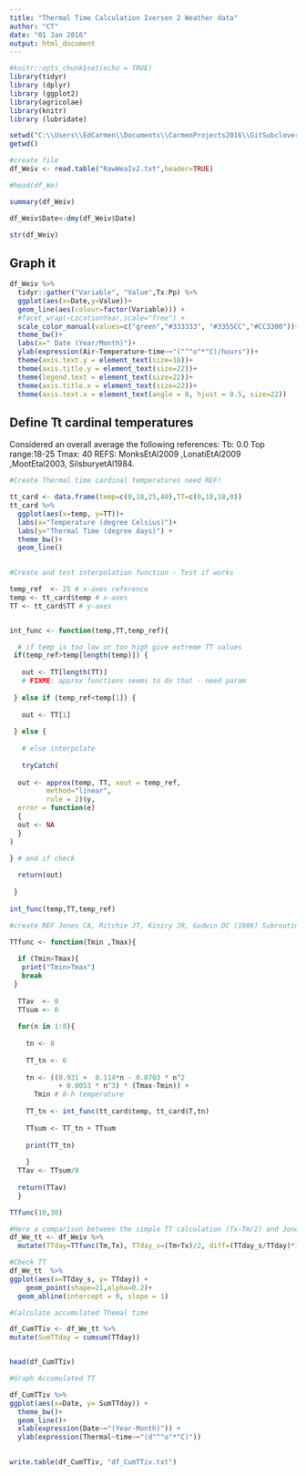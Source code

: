 ```yaml
---
title: "Thermal Time Calculation Iversen 2 Weather data"
author: "CT"
date: "01 Jan 2016"
output: html_document
---
```


```r
#knitr::opts_chunk$set(echo = TRUE)
library(tidyr)
library (dplyr)
library (ggplot2)
library(agricolae)
library(knitr)
library (lubridate)

```



```r
setwd("C:\\Users\\EdCarmen\\Documents\\CarmenProjects2016\\GitSubclover")
getwd()

#create file
df_Weiv <- read.table("RawWeaIv2.txt",header=TRUE)

#head(df_We)

summary(df_Weiv)
```



```r

df_Weiv$Date<-dmy(df_Weiv$Date)

str(df_Weiv)

```

## Graph it 

```r

df_Weiv %>%
  tidyr::gather("Variable", "Value",Tx:Pp) %>%
  ggplot(aes(x=Date,y=Value))+
  geom_line(aes(colour=factor(Variable))) +
  #facet_wrap(~LocationYear,scale="free") +
  scale_color_manual(values=c("green","#333333", "#3355CC","#CC3300"))+
  theme_bw()+
  labs(x=" Date (Year/Month)")+
  ylab(expression(Air~Temperature~time~~"("^"o"*"C)/hours"))+
  theme(axis.text.y = element_text(size=18))+
  theme(axis.title.y = element_text(size=22))+
  theme(legend.text = element_text(size=22))+
  theme(axis.title.x = element_text(size=22))+
  theme(axis.text.x = element_text(angle = 0, hjust = 0.5, size=22)) 


```

## Define Tt cardinal temperatures

Considered an overall average the following references:
Tb: 0.0
Top range:18-25
Tmax: 40
REFS: MonksEtAl2009	,LonatiEtAl2009	,MootEtal2003, SilsburyetAl1984. 
							


```r

#Create Thermal time cardinal temperatures need REF! 

tt_card <- data.frame(temp=c(0,18,25,40),TT=c(0,18,18,0))
tt_card %>%
  ggplot(aes(x=temp, y=TT))+
  labs(x="Temperature (degree Celsius)")+
  labs(y="Thermal Time (degree days)") +
  theme_bw()+
  geom_line()
  
```

```r

#Create and test interpolation function - Test if works 

temp_ref  <- 25 # x-axes reference
temp <- tt_card$temp # x-axes
TT <- tt_card$TT # y-axes


int_func <- function(temp,TT,temp_ref){

  # if temp is too low or too high give extreme TT values
 if(temp_ref>temp[length(temp)]) {
   
   out <- TT[length(TT)] 
   # FIXME: approx functions seems to do that - need param
   
 } else if (temp_ref<temp[1]) {
   
   out <- TT[1]
   
 } else {
   
   # else interpolate
   
   tryCatch(  
   
  out <- approx(temp, TT, xout = temp_ref, 
         method="linear", 
         rule = 2)$y,
  error = function(e) 
  {
  out <- NA
  }
) 
  
} # end if check

  return(out)  
  
 }
  
int_func(temp,TT,temp_ref)


```

```r

#create REF Jones CA, Ritchie JT, Kiniry JR, Godwin DC (1986) Subroutine structure.In 'CERES-Maize: A simulation model of maize growth anddevelopment'. (Eds CA Jones, JR Kiniry) pp. 49-194. (Texas A&M University Press: Texas, USA

TTfunc <- function(Tmin ,Tmax){         
 
  if (Tmin>Tmax){
   print("Tmin>Tmax")
   break
 } 
  
  TTav  <- 0
  TTsum <- 0
  
  for(n in 1:8){ 
    
    tn <- 0
    
    TT_tn <- 0
    
    tn <- ((0.931 +  0.114*n - 0.0703 * n^2
            + 0.0053 * n^3) * (Tmax-Tmin)) + 
      Tmin # 8-h temperature
    
    TT_tn <- int_func(tt_card$temp, tt_card$T,tn) 
    
    TTsum <- TT_tn + TTsum
    
    print(TT_tn)
    
    }
  TTav <- TTsum/8
  
  return(TTav)
  }

TTfunc(10,30)

```

```r
#Here a comparison between the simple TT calculation (Tx-Tm/2) and Jones 8 hours calculation
df_We_tt <- df_Weiv %>%
  mutate(TTday=TTfunc(Tm,Tx), TTday_s=(Tm+Tx)/2, diff=(TTday_s/TTday)*100)

```


```r
#Check TT 
df_We_tt  %>% 
ggplot(aes(x=TTday_s, y= TTday)) +
    geom_point(shape=21,alpha=0.2)+
  geom_abline(intercept = 0, slope = 1)

```





```r

#Calculate accumulated Themal time 

df_CumTTiv <- df_We_tt %>%
mutate(SumTTday = cumsum(TTday)) 


head(df_CumTTiv)


```

```r
#Graph Accumulated TT 

df_CumTTiv %>% 
ggplot(aes(x=Date, y= SumTTday)) +
  theme_bw()+
  geom_line()+
  xlab(expression(Date~~"(Year-Month)")) + 
  ylab(expression(Thermal~time~~"(d"^"o"*"C)"))
    


```




```r

write.table(df_CumTTiv, "df_CumTTiv.txt")

```

